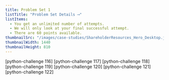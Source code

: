 ```yaml
---
title: Problem Set 1
listTitle: "Problem Set Details ⟶"
listItems:
  - You get an unlimited number of attempts.
  - We will only look at your final successful attempt.
  - There are 60 points available.
thumbnailSrc: "/images/case-studies/ShareholderResources_Hero_Desktop.jpg"
thumbnailWidth: 1440
thumbnailHeight: 810
---
```


[python-challenge 116]
[python-challenge 117]
[python-challenge 118]
[python-challenge 119]
[python-challenge 120]
[python-challenge 121]
[python-challenge 122]
